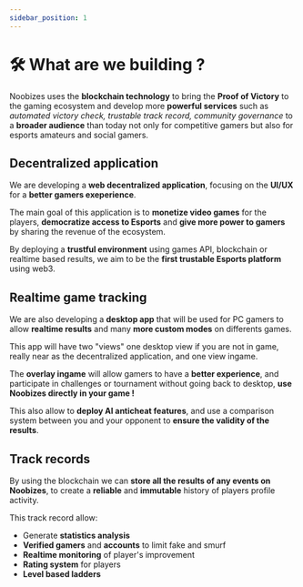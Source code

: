 ```yaml
---
sidebar_position: 1
---
```


# 🛠️ What are we building ?

Noobizes uses the **blockchain technology** to bring the **Proof of Victory** to the gaming ecosystem and develop more **powerful services** such as _automated victory check, trustable track record, community governance_ to a **broader audience** than today not only for competitive gamers but also for esports amateurs and social gamers.

## Decentralized application

We are developing a **web decentralized application**, focusing on the **UI/UX** for a **better gamers exeperience**.

The main goal of this application is to **monetize video games** for the players, **democratize access to Esports** and **give more power to gamers** by sharing the revenue of the ecosystem.

By deploying a **trustful environment** using games API, blockchain or realtime based results, we aim to be the **first trustable Esports platform** using web3.

## Realtime game tracking

We are also developing a **desktop app** that will be used for PC gamers to allow **realtime results** and many **more custom modes** on differents games.

This app will have two "views" one desktop view if you are not in game, really near as the decentralized application, and one view ingame.

The **overlay ingame** will allow gamers to have a **better experience**, and participate in challenges or tournament without going back to desktop, **use Noobizes directly in your game !**

This also allow to **deploy AI anticheat features**, and use a comparison system between you and your opponent to **ensure the validity of the results**.

## Track records

By using the blockchain we can **store all the results of any events on Noobizes**, to create a **reliable** and **immutable** history of players profile activity.

This track record allow:

- Generate **statistics analysis**
- **Verified gamers** and **accounts** to limit fake and smurf
- **Realtime monitoring** of player's improvement
- **Rating system** for players
- **Level based ladders**
